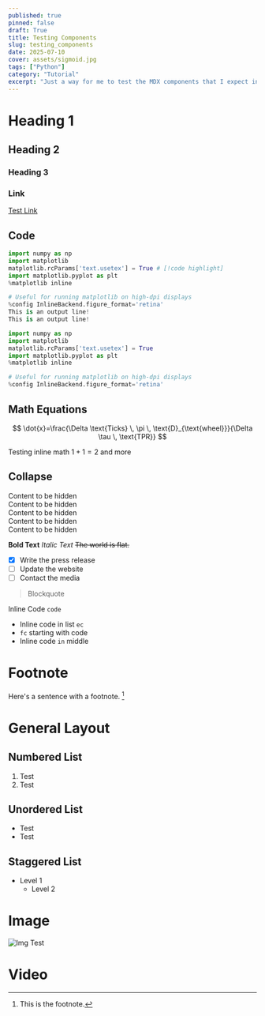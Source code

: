 ```yaml
---
published: true
pinned: false
draft: True
title: Testing Components
slug: testing_components
date: 2025-07-10
cover: assets/sigmoid.jpg
tags: ["Python"]
category: "Tutorial"
excerpt: "Just a way for me to test the MDX components that I expect in blog posts and get a view of what's going on."
---
```



# Heading 1
## Heading 2
### Heading 3

### Link

[Test Link](https://google.com)

## Code
```python output=2 file=test.py
import numpy as np
import matplotlib
matplotlib.rcParams['text.usetex'] = True # [!code highlight]
import matplotlib.pyplot as plt
%matplotlib inline

# Useful for running matplotlib on high-dpi displays
%config InlineBackend.figure_format='retina'
This is an output line!
This is an output line!
```

```python
import numpy as np
import matplotlib
matplotlib.rcParams['text.usetex'] = True
import matplotlib.pyplot as plt
%matplotlib inline

# Useful for running matplotlib on high-dpi displays
%config InlineBackend.figure_format='retina'
```

## Math Equations

$$
    \dot{x}=\frac{\Delta \text{Ticks} \, \pi \, \text{D}_{\text{wheel}}}{\Delta \tau \, \text{TPR}}
$$

Testing inline math $1+1=2$ and more


## Collapse

<Collapse title="Test Title">
    <div>Content to be hidden</div>
    <div>Content to be hidden</div>
    <div>Content to be hidden</div>
    <div>Content to be hidden</div>
    <div>Content to be hidden</div>
</Collapse>

**Bold Text**
*Italic Text*
~~The world is flat.~~

- [x] Write the press release
- [ ] Update the website
- [ ] Contact the media

> Blockquote

Inline Code `code`

- Inline code in list `ec`
- `fc` starting with code
- Inline code `in` middle

# Footnote
Here's a sentence with a footnote. [^1]

[^1]: This is the footnote.

# General Layout

## Numbered List
1. Test
2. Test

## Unordered List
- Test
- Test

## Staggered List
- Level 1
  - Level 2

# Image

![Img Test](./assets/sigmoid.jpg)

# Video

<PostVideo video={figure8} alt="Wow"/>
